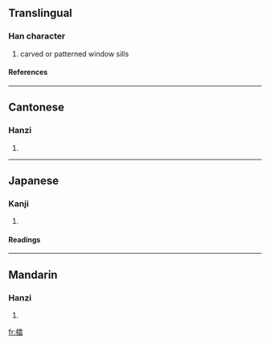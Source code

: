 ==Translingual==
===Han character===
{{Han char|rn=75|rad=木|as=17|sn=21|four=4196<sub>3</sub>|canj=木一月口 (DMBR)}}
# carved or patterned window sills
====References====
{{Han ref|kx=0562.170|dkj=15887|dj=0950.390|hdz=21320.030|uh=6AFA|ud=27386|bh=C4E7|bd=50407}}

----
==Cantonese==
===Hanzi===
{{yue-hanzi|jyut=|y=ling4}}
# {{defn|Cantonese}}

----
==Japanese==
===Kanji===
{{ja-kanji|grade=|rs=木17}}
# {{defn|Japanese}} 
====Readings====
{{ja-readings|on=[[れい]] (rei), [[りょう]] (ryō)|kun=[[れんじ]] (renji)}}

----
==Mandarin==
===Hanzi===
{{cmn-hanzi|pin=[[líng]] ([[ling2]])|wg=ling<sup>2</sup>}}
# {{defn|Mandarin}}

[[fr:櫺]]